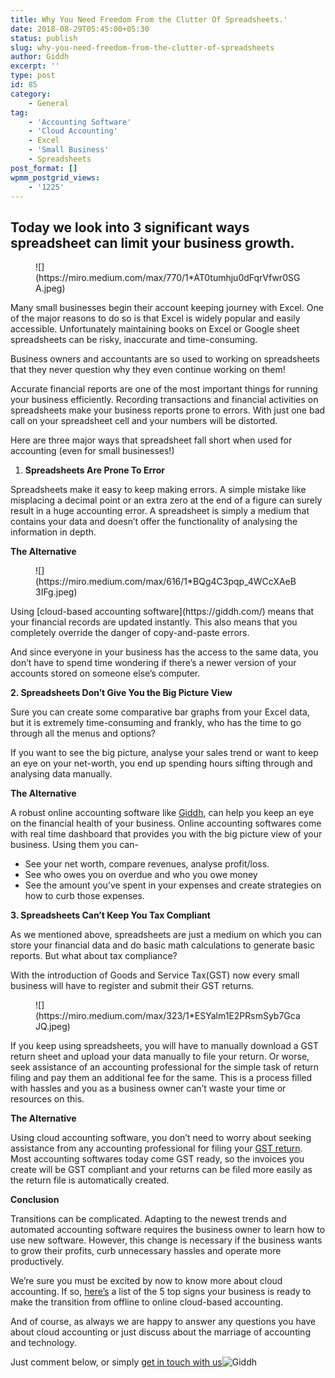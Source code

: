 ```yaml
---
title: Why You Need Freedom From the Clutter Of Spreadsheets.'
date: 2018-08-29T05:45:00+05:30
status: publish
slug: why-you-need-freedom-from-the-clutter-of-spreadsheets
author: Giddh
excerpt: ''
type: post
id: 85
category:
    - General
tag:
    - 'Accounting Software'
    - 'Cloud Accounting'
    - Excel
    - 'Small Business'
    - Spreadsheets
post_format: []
wpmm_postgrid_views:
    - '1225'
---
```

 Today we look into 3 significant ways spreadsheet can limit your business growth. 
-----------------------------------------------------------------------------------

<figure class="wp-block-image size-large">![](https://miro.medium.com/max/770/1*AT0tumhju0dFqrVfwr0SGA.jpeg)</figure>Many small businesses begin their account keeping journey with Excel. One of the major reasons to do so is that Excel is widely popular and easily accessible. Unfortunately maintaining books on Excel or Google sheet spreadsheets can be risky, inaccurate and time-consuming.

Business owners and accountants are so used to working on spreadsheets that they never question why they even continue working on them!

Accurate financial reports are one of the most important things for running your business efficiently. Recording transactions and financial activities on spreadsheets make your business reports prone to errors. With just one bad call on your spreadsheet cell and your numbers will be distorted.

Here are three major ways that spreadsheet fall short when used for accounting (even for small businesses!)

1. **Spreadsheets Are Prone To Error**

Spreadsheets make it easy to keep making errors. A simple mistake like misplacing a decimal point or an extra zero at the end of a figure can surely result in a huge accounting error. A spreadsheet is simply a medium that contains your data and doesn’t offer the functionality of analysing the information in depth.

**The Alternative**

<figure class="wp-block-image size-large">![](https://miro.medium.com/max/616/1*BQg4C3pqp_4WCcXAeB3IFg.jpeg)</figure>Using [cloud-based accounting software](https://giddh.com/) means that your financial records are updated instantly. This also means that you completely override the danger of copy-and-paste errors.

And since everyone in your business has the access to the same data, you don’t have to spend time wondering if there’s a newer version of your accounts stored on someone else’s computer.

**2. Spreadsheets Don’t Give You the Big Picture View**

Sure you can create some comparative bar graphs from your Excel data, but it is extremely time-consuming and frankly, who has the time to go through all the menus and options?

If you want to see the big picture, analyse your sales trend or want to keep an eye on your net-worth, you end up spending hours sifting through and analysing data manually.

**The Alternative**

A robust online accounting software like [Giddh](https://giddh.com/), can help you keep an eye on the financial health of your business. Online accounting softwares come with real time dashboard that provides you with the big picture view of your business. Using them you can-

- See your net worth, compare revenues, analyse profit/loss.
- See who owes you on overdue and who you owe money
- See the amount you’ve spent in your expenses and create strategies on how to curb those expenses.

**3. Spreadsheets Can’t Keep You Tax Compliant**

As we mentioned above, spreadsheets are just a medium on which you can store your financial data and do basic math calculations to generate basic reports. But what about tax compliance?

With the introduction of Goods and Service Tax(GST) now every small business will have to register and submit their GST returns.

<figure class="wp-block-image size-large">![](https://miro.medium.com/max/323/1*ESYalm1E2PRsmSyb7GcaJQ.jpeg)</figure>If you keep using spreadsheets, you will have to manually download a GST return sheet and upload your data manually to file your return. Or worse, seek assistance of an accounting professional for the simple task of return filing and pay them an additional fee for the same. This is a process filled with hassles and you as a business owner can’t waste your time or resources on this.

**The Alternative**

Using cloud accounting software, you don’t need to worry about seeking assistance from any accounting professional for filing your [GST return](https://giddh.com/gst.php). Most accounting softwares today come GST ready, so the invoices you create will be GST compliant and your returns can be filed more easily as the return file is automatically created.

**Conclusion**

Transitions can be complicated. Adapting to the newest trends and automated accounting software requires the business owner to learn how to use new software. However, this change is necessary if the business wants to grow their profits, curb unnecessary hassles and operate more productively.

We’re sure you must be excited by now to know more about cloud accounting. If so, [here’s](https://blog.giddh.com/5-signs-your-business-is-ready-to-move-to-cloud-and-use-online-accounting-services-4ef99ad8bf98) a list of the 5 top signs your business is ready to make the transition from offline to online cloud-based accounting.

And of course, as always we are happy to answer any questions you have about cloud accounting or just discuss about the marriage of accounting and technology.

Just comment below, or simply [get in touch with us](https://giddh.com/)![Giddh](https://blog.giddh.com/?source=post_sidebar--------------------------post_sidebar-)


[](https://medium.com/m/signin?operation=register&redirect=https%3A%2F%2Fblog.giddh.com%2Fwhy-you-need-freedom-from-the-clutter-of-spreadsheets-97a31cdcd146&source=post_sidebar-----97a31cdcd146---------------------clap_sidebar-)